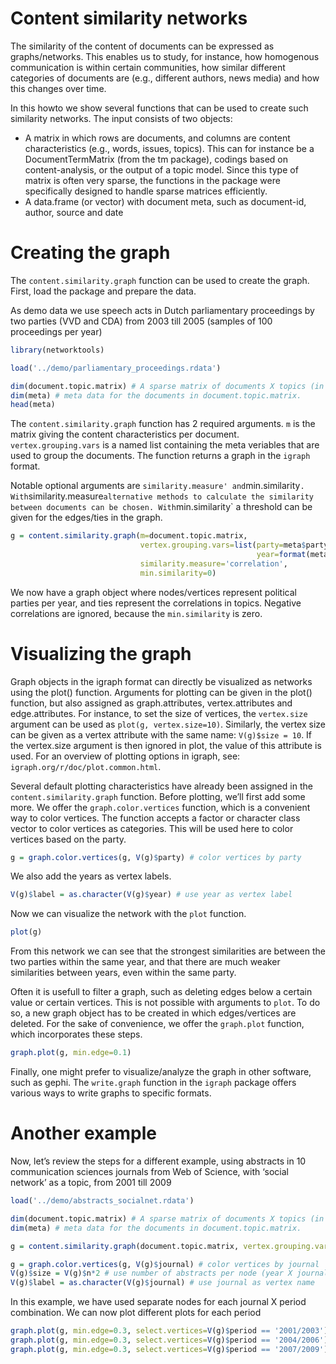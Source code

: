 Content similarity networks
==========================

The similarity of the content of documents can be expressed as graphs/networks. This enables us to study, for instance, how homogenous communication is within certain communities, how similar different categories of documents are (e.g., different authors, news media) and how this changes over time.

In this howto we show several functions that can be used to create such similarity networks. The input consists of two objects: 

- A matrix in which rows are documents, and columns are content characteristics (e.g., words, issues, topics). This can for instance be a DocumentTermMatrix (from the tm package), codings based on content-analysis, or the output of a topic model. Since this type of matrix is often very sparse, the functions in the package were specifically designed to handle sparse matrices efficiently.
- A data.frame (or vector) with document meta, such as document-id, author, source and date

Creating the graph
=====================

The `content.similarity.graph` function can be used to create the graph. First, load the package and prepare the data.

As demo data we use speech acts in Dutch parliamentary proceedings by two parties (VVD and CDA) from 2003 till 2005 (samples of 100 proceedings per year)

```r
library(networktools)

load('../demo/parliamentary_proceedings.rdata')

dim(document.topic.matrix) # A sparse matrix of documents X topics (in this case the results from a topic model (LDA). Sample from a set 73300 speech acts, with 200 topics)
dim(meta) # meta data for the documents in document.topic.matrix. 
head(meta)
```

The `content.similarity.graph` function has 2 required arguments. `m` is the matrix giving the content characteristics per document. `vertex.grouping.vars` is a named list containing the meta veriables that are used to group the documents. The function returns a graph in the `igraph` format. 

Notable optional arguments are `similarity.measure' and `min.similarity`. With `similarity.measure` alternative methods to calculate the similarity between documents can be chosen. With `min.similarity` a threshold can be given for the edges/ties in the graph.

```r
g = content.similarity.graph(m=document.topic.matrix, 
                             vertex.grouping.vars=list(party=meta$party, 
                                                       year=format(meta$date, '%Y')), 
                             similarity.measure='correlation',
                             min.similarity=0)
```


We now have a graph object where nodes/vertices represent political parties per year, and ties represent the correlations in topics. Negative correlations are ignored, because the `min.similarity` is zero. 

Visualizing the graph
=====================

Graph objects in the igraph format can directly be visualized as networks using the plot() function. Arguments for plotting can be given in the plot() function, but also assigned as graph.attributes, vertex.attributes and edge.attributes. For instance, to set the size of vertices, the `vertex.size` argument can be used as `plot(g, vertex.size=10)`. Similarly, the vertex size can be given as a vertex attribute with the same name: `V(g)$size = 10`. If the vertex.size argument is then ignored in plot, the value of this attribute is used. For an overview of plotting options in igraph, see: `igraph.org/r/doc/plot.common.html`.

Several default plotting characteristics have already been assigned in the `content.similarity.graph` function. Before plotting, we'll first add some more. We offer the `graph.color.vertices` function, which is a convenient way to color vertices. The function accepts a factor or character class vector to color vertices as categories. This will be used here to color vertices based on the party. 

```r
g = graph.color.vertices(g, V(g)$party) # color vertices by party
```

We also add the years as vertex labels.

```r
V(g)$label = as.character(V(g)$year) # use year as vertex label
```

Now we can visualize the network with the `plot` function.

```r
plot(g)
```

From this network we can see that the strongest similarities are between the two parties within the same year, and that there are much weaker similarities between years, even within the same party.

Often it is usefull to filter a graph, such as deleting edges below a certain value or certain vertices. This is not possible with arguments to `plot`. To do so, a new graph object has to be created in which edges/vertices are deleted. For the sake of convenience, we offer the `graph.plot` function, which incorporates these steps.

```r
graph.plot(g, min.edge=0.1)
```

Finally, one might prefer to visualize/analyze the graph in other software, such as gephi. The `write.graph` function in the `igraph` package offers various ways to write graphs to specific formats.

Another example
=====================

Now, let's review the steps for a different example, using abstracts in 10 communication sciences journals from Web of Science, with 'social network' as a topic, from 2001 till 2009

```r
load('../demo/abstracts_socialnet.rdata')

dim(document.topic.matrix) # A sparse matrix of documents X topics (in this case a sample of the results from a topic model (LDA) over 848 abstracts, with 25 topics)
dim(meta) # meta data for the documents in document.topic.matrix. 

g = content.similarity.graph(document.topic.matrix, vertex.grouping.vars=list(journal=meta$journal, period=meta$period), similarity.measure='correlation', min.similarity=0)

g = graph.color.vertices(g, V(g)$journal) # color vertices by journal
V(g)$size = V(g)$n*2 # use number of abstracts per node (year X journal) 
V(g)$label = as.character(V(g)$journal) # use journal as vertex name
```

In this example, we have used separate nodes for each journal X period combination. We can now plot different plots for each period

```r
graph.plot(g, min.edge=0.3, select.vertices=V(g)$period == '2001/2003')
graph.plot(g, min.edge=0.3, select.vertices=V(g)$period == '2004/2006')
graph.plot(g, min.edge=0.3, select.vertices=V(g)$period == '2007/2009')
```

